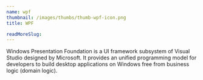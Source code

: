 ```yaml
---
name: wpf
thumbnail: /images/thumbs/thumb-wpf-icon.png
title: WPF

readMoreSlug:
---
```


Windows Presentation Foundation is a UI framework subsystem of Visual Studio designed by Microsoft. It provides an unified programming model for developers to build desktop applications on Windows free from business logic (domain logic).
